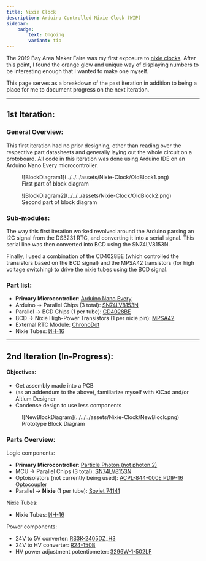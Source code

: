 ```yaml
---
title: Nixie Clock
description: Arduino Controlled Nixie Clock (WIP)
sidebar:
    badge:
        text: Ongoing
        variant: tip
---
```



The 2019 Bay Area Maker Faire was my first exposure to <a target="_base" href="https://makerfaire.com/maker/entry/69348/">nixie clocks</a>.
After this point, I found the orange glow and unique way of displaying numbers to be interesting enough that I wanted to make one myself.

This page serves as a breakdown of the past iteration in addition to being a place for me to document progress on the next iteration.

---

## 1st Iteration:

### General Overview:

This first iteration had no prior designing, other than reading over the respective part datasheets and generally laying out the whole circuit on a protoboard.
All code in this iteration was done using Arduino IDE on an Arduino Nano Every microcontroller. 

<figure>
    ![BlockDiagram1](../../../assets/Nixie-Clock/OldBlock1.png)
    <figcaption id="caption">First part of block diagram</figcaption>
</figure>

<figure>
    ![BlockDiagram2](../../../assets/Nixie-Clock/OldBlock2.png)
    <figcaption id="caption">Second part of block diagram</figcaption>
</figure>

### Sub-modules:

The way this first iteration worked revolved around the Arduino parsing an I2C signal from the DS3231 RTC, and converting it into a serial signal. This serial line was then converted into BCD using the SN74LV8153N.

Finally, I used a combination of the CD4028BE (which controlled the transistors based on the BCD signal) and the MPSA42 transistors (for high voltage switching) to drive the nixie tubes using the BCD signal.


### Part list:

- **Primary Microcontroller**: <a target="_base" href="https://store-usa.arduino.cc/products/arduino-nano-every">Arduino Nano Every</a>
- Arduino -> Parallel Chips (3 total): <a target="_base" href="https://www.mouser.com/ProductDetail/Texas-Instruments/SN74LV8153N?qs=UG%2F8xqv%2F6WfEPwrU8la10g%3D%3D">SN74LV8153N</a>
- Parallel -> BCD Chips (1 per tube): <a target="_base" href="https://www.mouser.com/ProductDetail/Texas-Instruments/CD4028BE?qs=q81XD9WTF%252BJVO5EmC%252BxsYA%3D%3D">CD4028BE</a>
- BCD -> Nixie High-Power Transistors (1 per nixie pin): <a target="_base" href="https://www.mouser.com/ProductDetail/Diotec-Semiconductor/MPSA42?qs=OlC7AqGiEDnrqj4YbvE3lA%3D%3D">MPSA42</a>
- External RTC Module: <a target="_base" href="https://docs.macetech.com/doku.php/chronodot_v2.0">ChronoDot</a>
- Nixie Tubes: <a target="_base" href="https://www.ebay.com/sch/i.html?_nkw=ИН-16+tube">ИН-16</a>

---

## 2nd Iteration (In-Progress):

#### Objectives:

- Get assembly made into a PCB
- (as an addendum to the above), familiarize myself with KiCad and/or Altium Designer
- Condense design to use less components

<figure>
    ![NewBlockDiagram](../../../assets/Nixie-Clock/NewBlock.png)
    <figcaption id="caption">Prototype Block Diagram</figcaption>
</figure>

### Parts Overview:

Logic components:
- **Primary Microcontroller**: <a target="_base" href="https://docs.particle.io/reference/datasheets/wi-fi/photon-datasheet/">Particle Photon (not photon 2)</a>
- MCU -> Parallel Chips (3 total): <a target="_base" href="https://www.mouser.com/ProductDetail/Texas-Instruments/SN74LV8153N?qs=UG%2F8xqv%2F6WfEPwrU8la10g%3D%3D">SN74LV8153N</a>
- Optoisolators (not currently being used): <a target="_base" href="https://www.mouser.com/c/optoelectronics/optocouplers-photocouplers/transistor-output-optocouplers/?q=ACPL-844&package%20%2F%20case=PDIP-16 ">ACPL-844-000E PDIP-16 Optocoupler</a>
- Parallel -> **Nixie** (1 per tube): <a target="_base" href="https://neon1.net/nixieclock/sn74141.pdf">Soviet 74141</a>

Nixie Tubes:
- Nixie Tubes: <a target="_base" href="https://www.ebay.com/sch/i.html?_nkw=ИН-16+tube">ИН-16</a>

Power components:
- 24V to 5V converter: <a target="_base" href="https://octopart.com/rs3k-2405dz%2Fh3-recom+power-152992124">RS3K-2405DZ_H3</a>
- 24V to HV converter: <a target="_base" href="https://octopart.com/r24-150b-recom+power-23256604">R24-150B</a>
- HV power adjustment potentiometer: <a target="_base" href="https://www.newark.com/bourns/3296w-1-502lf/trimmer-potentiometer-5kohm-25turn/dp/62J1471?CMP=AFC-OP">3296W-1-502LF</a>